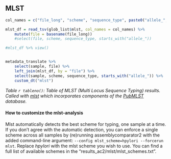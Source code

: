 ## MLST


```r



col_names = c("file_long", "scheme", "sequence_type", paste0("allele_", 1:100))

mlst_df = read_tsv(glob_list$mlst, col_names = col_names) %>% 
    mutate(file = basename(file_long)) 
    #select(file, scheme, sequence_type, starts_with("allele_"))

#mlst_df %>% view()


metadata_translate %>% 
    select(sample, file) %>% 
    left_join(mlst_df, by = "file") %>% 
    select(sample, scheme, sequence_type, starts_with("allele_")) %>% 
    custom_dt("mlst")

```


*Table `r tableno()`: Table of MLST (Multi Locus Sequence Typing) results. Called with [mlst](https://github.com/tseemann/mlst#mlst) which incorporates components of the [PubMLST](https://pubmlst.org/) database.*

#### How to customize the mlst-analysis

Mlst automatically detects the best scheme for typing, one sample at a time. If you don't agree with the automatic detection, you can enforce a single scheme across all samples by (re)running assemblycomparator2 with the added command-line argument: `--config mlst_scheme=hpylori --forcerun mlst`. Replace *hpylori* with the mlst scheme you wish to use. You can find a full list of available schemes in the "results_ac2/mlst/mlst_schemes.txt".
